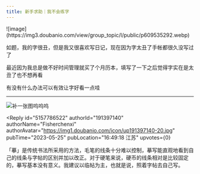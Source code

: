 ```yaml
---
title: 新手求助｜我不会练字
---
```



<Forum groupName="我不会XX｜我的人..." groupUrl="https://www.douban.com/group/736428/" archivedAt="2025-05-16T14:29:58.222Z">
  <Post
    id="288907133"
    title="新手求助｜我不会练字"
    url="https://www.douban.com/group/topic/288907133/?_spm_id=MTg0NTAyMTE4"
    pubTime="03-22"
    highlightUserId="191397140"
  >
![image](https://img3.doubanio.com/view/group_topic/l/public/p609535292.webp)

如题，我的字很丑，但是我又很喜欢写日记，现在因为字太丑了手帐都很久没写过了

最近因为我总是做不好时间管理就买了个月历本，填写了一下之后觉得字实在是太丑了也不想再看

有没有什么办法可以有效让字好看一点哇

------------------------------------------------------

![补一张图呜呜呜](https://img1.doubanio.com/view/group_topic/l/public/p609546719.webp)

<Reply
  id="5157786522"
  authorId="191397140"
  authorName="Fisherchenxi"
  authorAvatar="https://img1.doubanio.com/icon/up191397140-20.jpg"
  pubTime="2023-05-25"
  pubLocation="16:49:18 江苏"
  upvotes={0}
>
「摹」是传统书法所采用的方法，毛笔的线条十分难以控制，摹写能直观地看到自己的线条与字帖的区别并加以改正。对于硬笔来说，硬币的线条相对是比较固定的，摹写基本没有意义。我建议以临帖为主，也就是说，照着字帖去自己写。
</Reply>
  </Post>
</Forum>
